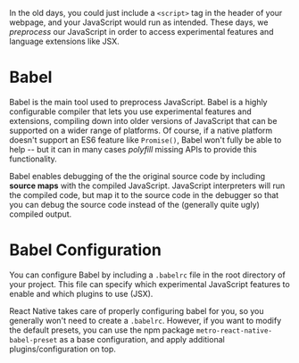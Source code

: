 

In the old days, you could just include a `<script>` tag in the header of your webpage, and your JavaScript would run as intended. These days, we _preprocess_ our JavaScript in order to access experimental features and language extensions like JSX.

# Babel

Babel is the main tool used to preprocess JavaScript. Babel is a highly configurable compiler that lets you use experimental features and extensions, compiling down into older versions of JavaScript that can be supported on a wider range of platforms. Of course, if a native platform doesn't support an ES6 feature like `Promise()`, Babel won't fully be able to help -- but it can in many cases _polyfill_ missing APIs to provide this functionality.

Babel enables debugging of the the original source code by including **source maps** with the compiled JavaScript. JavaScript interpreters will run the compiled code, but map it to the source code in the debugger so that you can debug the source code instead of the (generally quite ugly) compiled output.

# Babel Configuration

You can configure Babel by including a `.babelrc` file in the root directory of your project. This file can specify which experimental JavaScript features to enable and which plugins to use (JSX).

React Native takes care of properly configuring babel for you, so you generally won't need to create a `.babelrc`. However, if you want to modify the default presets, you can use the npm package `metro-react-native-babel-preset` as a base configuration, and apply additional plugins/configuration on top.
